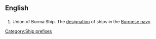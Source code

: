 {{wikipedia|Ship prefix}}
==English==

==={{initialism}}===
{{infl|en|initialism}}

# Union of Burma Ship. The [[designation]] of ships in the [[w:Burmese navy|Burmese navy]].

[[Category:Ship prefixes]]
